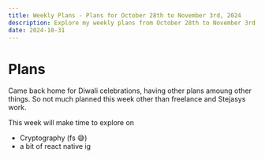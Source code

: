 ```yaml
---
title: Weekly Plans - Plans for October 28th to November 3rd, 2024
description: Explore my weekly plans from October 28th to November 3rd, 2024. This week, I aim to delve into cryptography, focus on freelance work, and explore React Native.
date: 2024-10-31
---
```


# Plans

Came back home for Diwali celebrations, having other plans amoung other things. So not much planned this week other than freelance and Stejasys work.

This week will make time to explore on

- Cryptography (fs 😅)
- a bit of react native ig
